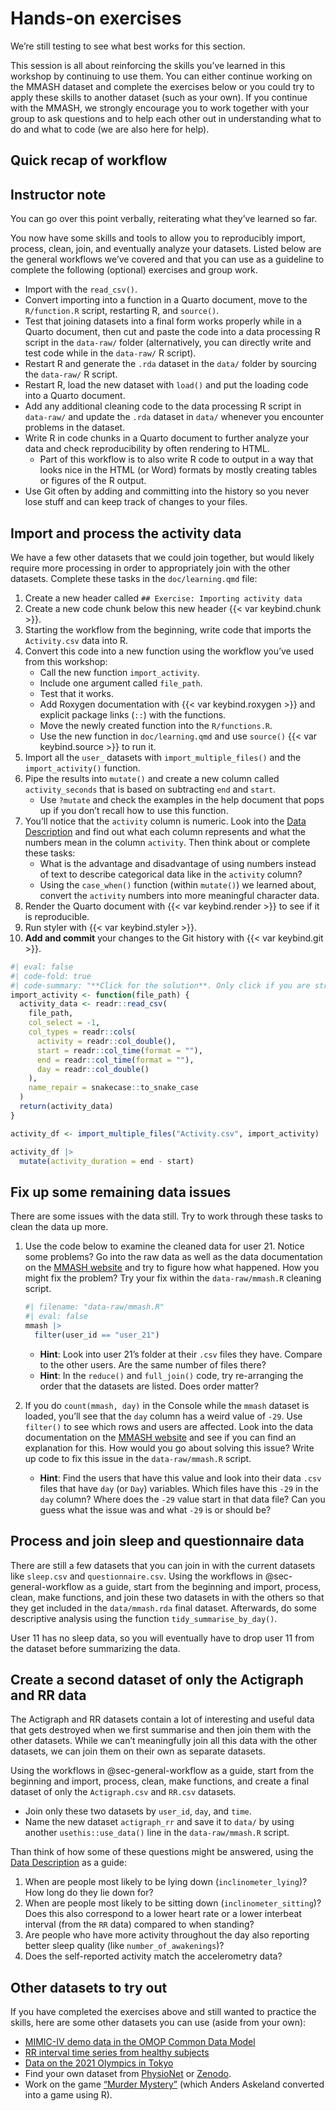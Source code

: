 # Hands-on exercises {#hands-on-work}

::: callout-warning
We're still testing to see what best works for this section.
:::

This session is all about reinforcing the skills you've learned in this
workshop by continuing to use them. You can either continue working on the
MMASH dataset and complete the exercises below or you could try to apply
these skills to another dataset (such as your own). If you continue with
the MMASH, we strongly encourage you to work together with your group to
ask questions and to help each other out in understanding what to do and
what to code (we are also here for help).

## Quick recap of workflow {#sec-general-workflow}

::: {.callout-note appearance="minimal" collapse="true"}
## Instructor note

You can go over this point verbally, reiterating what they've learned so
far.
:::

You now have some skills and tools to allow you to reproducibly import,
process, clean, join, and eventually analyze your datasets. Listed below
are the general workflows we've covered and that you can use as a
guideline to complete the following (optional) exercises and group work.

-   Import with the `read_csv()`.
-   Convert importing into a function in a Quarto document, move to the
    `R/function.R` script, restarting R, and `source()`.
-   Test that joining datasets into a final form works properly while in
    a Quarto document, then cut and paste the code into a data
    processing R script in the `data-raw/` folder (alternatively, you
    can directly write and test code while in the `data-raw/` R script).
-   Restart R and generate the `.rda` dataset in the `data/` folder by
    sourcing the `data-raw/` R script.
-   Restart R, load the new dataset with `load()` and put the loading
    code into a Quarto document.
-   Add any additional cleaning code to the data processing R script in
    `data-raw/` and update the `.rda` dataset in `data/` whenever you
    encounter problems in the dataset.
-   Write R in code chunks in a Quarto document to further analyze your
    data and check reproducibility by often rendering to HTML.
    -   Part of this workflow is to also write R code to output in a way
        that looks nice in the HTML (or Word) formats by mostly creating
        tables or figures of the R output.
-   Use Git often by adding and committing into the history so you never
    lose stuff and can keep track of changes to your files.

## Import and process the activity data

We have a few other datasets that we could join together, but would
likely require more processing in order to appropriately join with the
other datasets. Complete these tasks in the `doc/learning.qmd` file:

1.  Create a new header called `## Exercise: Importing activity data`
2.  Create a new code chunk below this new header
    {{< var keybind.chunk >}}.
3.  Starting the workflow from the beginning, write code that imports 
    the `Activity.csv` data into R.
4.  Convert this code into a new function using the workflow you've used
    from this workshop:
    -   Call the new function `import_activity`.
    -   Include one argument called `file_path`.
    -   Test that it works.
    -   Add Roxygen documentation with {{< var keybind.roxygen >}} and
        explicit package links (`::`) with the functions.
    -   Move the newly created function into the `R/functions.R`.
    -   Use the new function in `doc/learning.qmd` and use `source()`
        {{< var keybind.source >}} to run it.
5.  Import all the `user_` datasets with `import_multiple_files()` and
    the `import_activity()` function.
6.  Pipe the results into `mutate()` and create a new column called
    `activity_seconds` that is based on subtracting `end` and `start`.
    -   Use `?mutate` and check the examples in the help document that
        pops up if you don't recall how to use this function.
7.  You'll notice that the `activity` column is numeric. Look into the
    [Data Description](https://physionet.org/content/mmash/1.0.0/) and
    find out what each column represents and what the numbers mean in
    the column `activity`. Then think about or complete these tasks:
    -   What is the advantage and disadvantage of using numbers instead
        of text to describe categorical data like in the `activity`
        column?
    -   Using the `case_when()` function (within `mutate()`) we learned
        about, convert the `activity` numbers into more meaningful
        character data.
8.  Render the Quarto document with {{< var keybind.render >}} to see if
    it is reproducible.
9.  Run styler with {{< var keybind.styler >}}.
10. **Add and commit** your changes to the Git history with
    {{< var keybind.git >}}.

```r
#| eval: false
#| code-fold: true
#| code-summary: "**Click for the solution**. Only click if you are struggling or are out of time."
import_activity <- function(file_path) {
  activity_data <- readr::read_csv(
    file_path,
    col_select = -1,
    col_types = readr::cols(
      activity = readr::col_double(),
      start = readr::col_time(format = ""),
      end = readr::col_time(format = ""),
      day = readr::col_double()
    ),
    name_repair = snakecase::to_snake_case
  )
  return(activity_data)
}

activity_df <- import_multiple_files("Activity.csv", import_activity)

activity_df |>
  mutate(activity_duration = end - start)
```

## Fix up some remaining data issues

There are some issues with the data still. Try to work through these
tasks to clean the data up more.

1.  Use the code below to examine the cleaned data for user 21. Notice
    some problems? Go into the raw data as well as the data
    documentation on the [MMASH
    website](https://physionet.org/content/mmash/1.0.0/) and try to
    figure how what happened. How you might fix the problem? Try your
    fix within the `data-raw/mmash.R` cleaning script.

    ```r
#| filename: "data-raw/mmash.R"
#| eval: false
mmash |>
  filter(user_id == "user_21")
    ```

    -   **Hint**: Look into user 21's folder at their `.csv` files they
        have. Compare to the other users. Are the same number of files
        there?
    -   **Hint**: In the `reduce()` and `full_join()` code, try
        re-arranging the order that the datasets are listed. Does order
        matter?

2.  If you do `count(mmash, day)` in the Console while the `mmash`
    dataset is loaded, you'll see that the `day` column has a weird
    value of `-29`. Use `filter()` to see which rows and users are
    affected. Look into the data documentation on the [MMASH
    website](https://physionet.org/content/mmash/1.0.0/) and see if you
    can find an explanation for this. How would you go about solving
    this issue? Write up code to fix this issue in the
    `data-raw/mmash.R` script.

    -   **Hint**: Find the users that have this value and look into
        their data `.csv` files that have `day` (or `Day`) variables.
        Which files have this `-29` in the `day` column? Where does the
        `-29` value start in that data file? Can you guess what the
        issue was and what `-29` is or should be?

## Process and join sleep and questionnaire data

There are still a few datasets that you can join in with the current
datasets like `sleep.csv` and `questionnaire.csv`. Using the workflows
in @sec-general-workflow as a guide, start from the beginning and
import, process, clean, make functions, and join these two datasets in
with the others so that they get included in the `data/mmash.rda` final
dataset. Afterwards, do some descriptive analysis using the function
`tidy_summarise_by_day()`.

::: {.callout-tip appearance="default"}
User 11 has no sleep data, so you will eventually have to drop user 11
from the dataset before summarizing the data.
:::

## Create a second dataset of only the Actigraph and RR data

The Actigraph and RR datasets contain a lot of interesting and useful
data that gets destroyed when we first summarise and then join them with
the other datasets. While we can't meaningfully join all this data with
the other datasets, we can join them on their own as separate datasets.

Using the workflows in @sec-general-workflow as a guide, start from the
beginning and import, process, clean, make functions, and create a final
dataset of only the `Actigraph.csv` and `RR.csv` datasets.

-   Join only these two datasets by `user_id`, `day`, and `time`.
-   Name the new dataset `actigraph_rr` and save it to `data/` by using
    another `usethis::use_data()` line in the `data-raw/mmash.R` script.

Than think of how some of these questions might be answered, using the
[Data Description](https://physionet.org/content/mmash/1.0.0/) as a
guide:

1.  When are people most likely to be lying down (`inclinometer_lying`)?
    How long do they lie down for?
2.  When are people most likely to be sitting down
    (`inclinometer_sitting`)? Does this also correspond to a lower heart
    rate or a lower interbeat interval (from the `RR` data) compared to
    when standing?
3.  Are people who have more activity throughout the day also reporting
    better sleep quality (like `number_of_awakenings`)?
4.  Does the self-reported activity match the accelerometry data?

## Other datasets to try out

If you have completed the exercises above and still wanted to practice
the skills, here are some other datasets you can use (aside from your
own):

-   [MIMIC-IV demo data in the OMOP Common Data
    Model](https://physionet.org/content/mimic-iv-demo-omop/0.9/)
-   [RR interval time series from healthy
    subjects](https://physionet.org/content/rr-interval-healthy-subjects/1.0.0/)
-   [Data on the 2021 Olympics in
    Tokyo](https://www.kaggle.com/arjunprasadsarkhel/2021-olympics-in-tokyo)
-   Find your own dataset from
    [PhysioNet](https://physionet.org/about/database/#open) or
    [Zenodo](https://zenodo.org/search?page=1&size=20&q=diabetes&access_right=open&file_type=xlsx&file_type=csv&file_type=zip&type=dataset#).
-   Work on the game ["Murder
    Mystery"](https://r-murder-mystery.askeland.me/) (which
    Anders Askeland converted into a game using R).
